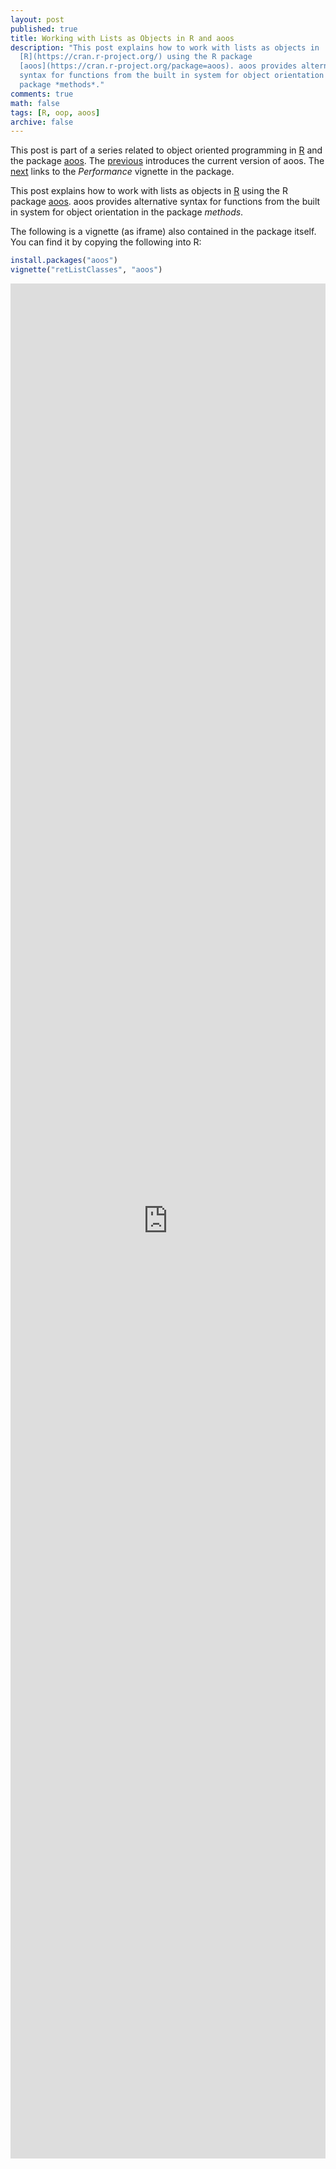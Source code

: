 ```yaml
---
layout: post
published: true
title: Working with Lists as Objects in R and aoos
description: "This post explains how to work with lists as objects in
  [R](https://cran.r-project.org/) using the R package
  [aoos](https://cran.r-project.org/package=aoos). aoos provides alternative
  syntax for functions from the built in system for object orientation in the
  package *methods*."
comments: true
math: false
tags: [R, oop, aoos]
archive: false
---
```


This post is part of a series related to object oriented programming
in [R](https://cran.r-project.org/) and the package
[aoos](https://cran.r-project.org/package=aoos). The [previous]({% post_url 2015-09-13-Introducing-Another-Object-Orientation-System-3 %}) introduces the
current version of aoos. The [next]({% post_url 2015-09-20-On-Performance-Issues-in-aoos %}) links to the
*Performance* vignette in the package.

This post explains how to work with lists as objects in
[R](https://cran.r-project.org/) using the R package
[aoos](https://cran.r-project.org/package=aoos). aoos provides alternative
syntax for functions from the built in system for object orientation in the
package *methods*.

The following is a vignette (as iframe) also contained in the package itself.
You can find it by copying the following into R:

```r
install.packages("aoos")
vignette("retListClasses", "aoos")
```

<iframe width='100%' height='3000' src="https://wahani.github.io/aoos/vignettes/retListClasses.html" frameborder="0" allowfullscreen></iframe>

